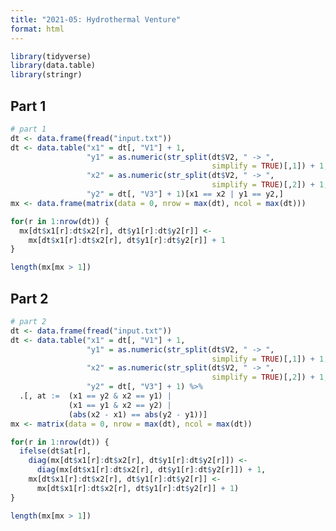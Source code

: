 ```yaml
---
title: "2021-05: Hydrothermal Venture"
format: html
---
```


```r
library(tidyverse)
library(data.table)
library(stringr)
```

## Part 1

```r
# part 1
dt <- data.frame(fread("input.txt"))
dt <- data.table("x1" = dt[, "V1"] + 1,
                 "y1" = as.numeric(str_split(dt$V2, " -> ", 
                                             simplify = TRUE)[,1]) + 1,
                 "x2" = as.numeric(str_split(dt$V2, " -> ", 
                                             simplify = TRUE)[,2]) + 1,
                 "y2" = dt[, "V3"] + 1)[x1 == x2 | y1 == y2,]
mx <- data.frame(matrix(data = 0, nrow = max(dt), ncol = max(dt)))

for(r in 1:nrow(dt)) {
  mx[dt$x1[r]:dt$x2[r], dt$y1[r]:dt$y2[r]] <- 
    mx[dt$x1[r]:dt$x2[r], dt$y1[r]:dt$y2[r]] + 1
}

length(mx[mx > 1])
```

## Part 2

```r
# part 2
dt <- data.frame(fread("input.txt"))
dt <- data.table("x1" = dt[, "V1"] + 1,
                 "y1" = as.numeric(str_split(dt$V2, " -> ", 
                                             simplify = TRUE)[,1]) + 1,
                 "x2" = as.numeric(str_split(dt$V2, " -> ", 
                                             simplify = TRUE)[,2]) + 1,
                 "y2" = dt[, "V3"] + 1) %>%
  .[, at :=  (x1 == y2 & x2 == y1) |
             (x1 == y1 & x2 == y2) | 
             (abs(x2 - x1) == abs(y2 - y1))] 
mx <- matrix(data = 0, nrow = max(dt), ncol = max(dt))

for(r in 1:nrow(dt)) {
  ifelse(dt$at[r],
    diag(mx[dt$x1[r]:dt$x2[r], dt$y1[r]:dt$y2[r]]) <- 
      diag(mx[dt$x1[r]:dt$x2[r], dt$y1[r]:dt$y2[r]]) + 1,
    mx[dt$x1[r]:dt$x2[r], dt$y1[r]:dt$y2[r]] <- 
      mx[dt$x1[r]:dt$x2[r], dt$y1[r]:dt$y2[r]] + 1)
}

length(mx[mx > 1])
```

